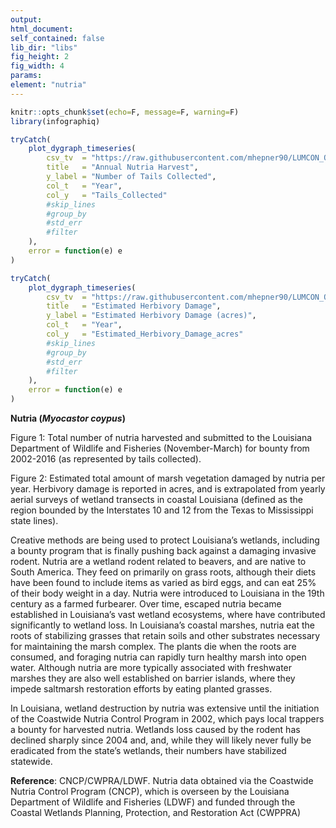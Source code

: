 ```yaml
---
output:
html_document:
self_contained: false
lib_dir: "libs"
fig_height: 2
fig_width: 4
params:
element: "nutria"
---
```


```r
knitr::opts_chunk$set(echo=F, message=F, warning=F)
library(infographiq)
```

<base target="_parent">


```r
tryCatch(
    plot_dygraph_timeseries(
        csv_tv  = "https://raw.githubusercontent.com/mhepner90/LUMCON_ODOTCOMM18/master/prep/data/nutria_summarized.csv",
        title   = "Annual Nutria Harvest",
        y_label = "Number of Tails Collected",
        col_t   = "Year",
        col_y   = "Tails_Collected"
        #skip_lines
        #group_by  
        #std_err   
        #filter
    ),
    error = function(e) e
)
```


```r
tryCatch(
    plot_dygraph_timeseries(
        csv_tv  = "https://raw.githubusercontent.com/mhepner90/LUMCON_ODOTCOMM18/master/prep/data/nutria_summarized.csv",
        title   = "Estimated Herbivory Damage",
        y_label = "Estimated Herbivory Damage (acres)",
        col_t   = "Year",
        col_y   = "Estimated_Herbivory_Damage_acres"
        #skip_lines
        #group_by  
        #std_err   
        #filter
    ),
    error = function(e) e
)
```
**Nutria (*Myocastor coypus*)**

Figure 1: Total number of nutria harvested and submitted to the Louisiana Department of Wildlife and Fisheries (November-March) for bounty from 2002-2016 (as represented by tails collected).

Figure 2: Estimated total amount of marsh vegetation damaged by nutria per year. Herbivory damage is reported in acres, and is extrapolated from yearly aerial surveys of wetland transects in coastal Louisiana (defined as the region bounded by the Interstates 10 and 12 from the Texas to Mississippi state lines).

Creative methods are being used to protect Louisiana’s wetlands, including a bounty program that is finally pushing back against a damaging invasive rodent. Nutria are a wetland rodent related to beavers, and are native to South America. They feed on primarily on grass roots, although their diets have been found to include items as varied as bird eggs, and can eat 25% of their body weight in a day. Nutria were introduced to Louisiana in the 19th century as a farmed furbearer. Over time, escaped nutria became established in Louisiana’s vast wetland ecosystems, where have contributed significantly to wetland loss. In Louisiana’s coastal marshes, nutria eat the roots of stabilizing grasses that retain soils and other substrates necessary for maintaining the marsh complex. The plants die when the roots are consumed, and foraging nutria can rapidly turn healthy marsh into open water. Although nutria are more typically associated with freshwater marshes they are also well established on barrier islands, where they impede saltmarsh restoration efforts by eating planted grasses. 

In Louisiana, wetland destruction by nutria was extensive until the initiation of the Coastwide Nutria Control Program in 2002, which pays local trappers a bounty for harvested nutria. Wetlands loss caused by the rodent has declined sharply since 2004 and, and, while they will likely never fully be eradicated from the state’s wetlands, their numbers have stabilized statewide.

**Reference**: CNCP/CWPRA/LDWF. Nutria data obtained via the Coastwide Nutria Control Program (CNCP), which is overseen by the Louisiana Department of Wildlife and Fisheries (LDWF) and funded through the Coastal Wetlands Planning, Protection, and Restoration Act (CWPPRA)
